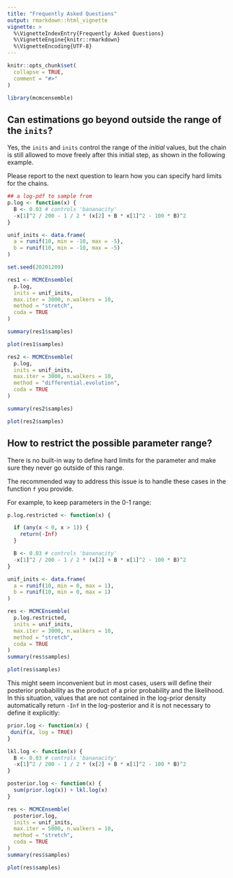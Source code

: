 ```yaml
---
title: "Frequently Asked Questions"
output: rmarkdown::html_vignette
vignette: >
  %\VignetteIndexEntry{Frequently Asked Questions}
  %\VignetteEngine{knitr::rmarkdown}
  %\VignetteEncoding{UTF-8}
---
```


```r
knitr::opts_chunk$set(
  collapse = TRUE,
  comment = "#>"
)
```

```r
library(mcmcensemble)
```

## Can estimations go beyond outside the range of the `inits`?

Yes, the `inits` and `inits` control the range of the *initial*
values, but the chain is still allowed to move freely after this initial step,
as shown in the following example.

Please report to the next question to learn how you can specify hard limits for
the chains.

```r
## a log-pdf to sample from
p.log <- function(x) {
  B <- 0.03 # controls 'bananacity'
  -x[1]^2 / 200 - 1 / 2 * (x[2] + B * x[1]^2 - 100 * B)^2
}

unif_inits <- data.frame(
  a = runif(10, min = -10, max = -5),
  b = runif(10, min = -10, max = -5)
)

set.seed(20201209)

res1 <- MCMCEnsemble(
  p.log,
  inits = unif_inits,
  max.iter = 3000, n.walkers = 10,
  method = "stretch",
  coda = TRUE
)

summary(res1$samples)
```

```r
plot(res1$samples)
```

```r
res2 <- MCMCEnsemble(
  p.log,
  inits = unif_inits,
  max.iter = 3000, n.walkers = 10,
  method = "differential.evolution",
  coda = TRUE
)

summary(res2$samples)
```

```r
plot(res2$samples)
```

## How to restrict the possible parameter range?

There is no built-in way to define hard limits for the parameter and make sure
they never go outside of this range.

The recommended way to address this issue is to handle these cases in the
function `f` you provide.

For example, to keep parameters in the 0-1 range:

```r
p.log.restricted <- function(x) {

  if (any(x < 0, x > 1)) {
    return(-Inf)
  }

  B <- 0.03 # controls 'bananacity'
  -x[1]^2 / 200 - 1 / 2 * (x[2] + B * x[1]^2 - 100 * B)^2
}

unif_inits <- data.frame(
  a = runif(10, min = 0, max = 1),
  b = runif(10, min = 0, max = 1)
)

res <- MCMCEnsemble(
  p.log.restricted,
  inits = unif_inits,
  max.iter = 3000, n.walkers = 10,
  method = "stretch",
  coda = TRUE
)
summary(res$samples)
```

```r
plot(res$samples)
```

This might seem inconvenient but in most cases, users will define their posterior probability as the product of a prior probability
and the likelihood. In this situation, values that are not contained in the log-prior density automatically return `-Inf` in the log-posterior and it is not necessary to define it explicitly:

```r
prior.log <- function(x) {
 dunif(x, log = TRUE)
}

lkl.log <- function(x) {
  B <- 0.03 # controls 'bananacity'
  -x[1]^2 / 200 - 1 / 2 * (x[2] + B * x[1]^2 - 100 * B)^2
}

posterior.log <- function(x) {
  sum(prior.log(x)) + lkl.log(x)
}

res <- MCMCEnsemble(
  posterior.log,
  inits = unif_inits,
  max.iter = 5000, n.walkers = 10,
  method = "stretch",
  coda = TRUE
)
summary(res$samples)
```

```r
plot(res$samples)
```
